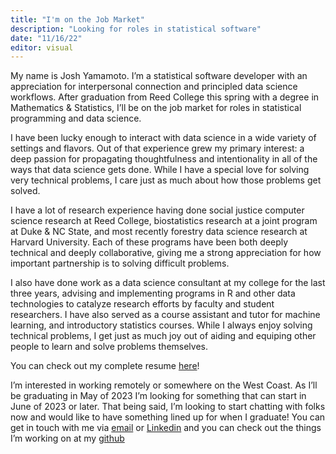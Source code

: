 ```yaml
---
title: "I'm on the Job Market"
description: "Looking for roles in statistical software"
date: "11/16/22"
editor: visual
---
```


My name is Josh Yamamoto. I'm a statistical software developer with an appreciation for interpersonal connection and principled data science workflows. After graduation from Reed College this spring with a degree in Mathematics & Statistics, I'll be on the job market for roles in statistical programming and data science.

I have been lucky enough to interact with data science in a wide variety of settings and flavors. Out of that experience grew my primary interest: a deep passion for propagating thoughtfulness and intentionality in all of the ways that data science gets done. While I have a special love for solving very technical problems, I care just as much about how those problems get solved.

I have a lot of research experience having done social justice computer science research at Reed College, biostatistics research at a joint program at Duke & NC State, and most recently forestry data science research at Harvard University. Each of these programs have been both deeply technical and deeply collaborative, giving me a strong appreciation for how important partnership is to solving difficult problems.

I also have done work as a data science consultant at my college for the last three years, advising and implementing programs in R and other data technologies to catalyze research efforts by faculty and student researchers. I have also served as a course assistant and tutor for machine learning, and introductory statistics courses. While I always enjoy solving technical problems, I get just as much joy out of aiding and equiping other people to learn and solve problems themselves.

You can check out my complete resume [here](resume.qmd)!

I'm interested in working remotely or somewhere on the West Coast. As I'll be graduating in May of 2023 I'm looking for something that can start in June of 2023 or later. That being said, I'm looking to start chatting with folks now and would like to have something lined up for when I graduate! You can get in touch with me via [email](joshuayamamoto5@gmail.com) or [Linkedin](https://www.linkedin.com/in/joshua-yamamoto-1b75611ab/) and you can check out the things I'm working on at my [github](https://github.com/joshyam-k)
